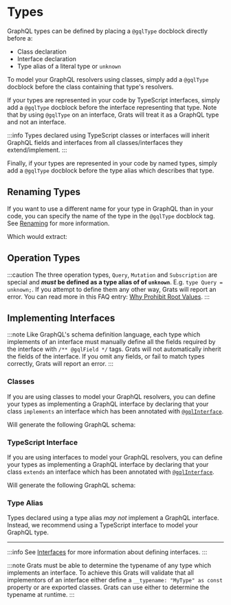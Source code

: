 
# Types

GraphQL types can be defined by placing a `@gqlType` docblock directly before a:

- Class declaration
- Interface declaration
- Type alias of a literal type or `unknown`

To model your GraphQL resolvers using classes, simply add a `@gqlType` docblock
before the class containing that type's resolvers.

<GratsCode out={TypesClass} mode="ts" />

If your types are represented in your code by TypeScript interfaces, simply add a
`@gqlType` docblock before the interface representing that type. Note that by
using `@gqlType` on an interface, Grats will treat it as a GraphQL type and not
an interface.

<GratsCode out={TypesInterface} mode="ts" />

:::info
Types declared using TypeScript classes or interfaces will inherit GraphQL fields and interfaces from all classes/interfaces they extend/implement.
:::

Finally, if your types are represented in your code by named types, simply add a
`@gqlType` docblock before the type alias which describes that type.

<GratsCode out={TypesAlias} mode="ts" />

## Renaming Types

If you want to use a different name for your type in GraphQL than in your code, you can specify the name of the type in the `@gqlType` docblock tag. See [Renaming](../03-resolvers/04-renaming.mdx) for more information.

<GratsCode out={TypesRenaming} mode="ts" />

Which would extract:

<GratsCode out={TypesRenaming} mode="gql" />

## Operation Types

:::caution
The three operation types, `Query`, `Mutation` and `Subscription` are special and **_must_ be defined as a type alias of of `unknown`**. E.g. `type Query = unknown;`. If you attempt to define them any other way, Grats will report an error. You can read more in this FAQ entry: [Why Prohibit Root Values](../06-faq/06-why-prohibit-root-values.mdx).
:::

## Implementing Interfaces

:::note
Like GraphQL's schema definition language, each type which implements of an interface must manually define all the fields required by the interface with `/** @gqlField */` tags. Grats will not automatically inherit the fields of the interface. If you omit any fields, or fail to match types correctly, Grats will report an error.
:::

### Classes

If you are using classes to model your GraphQL resolvers, you can define your types as implementing a GraphQL interface by declaring that your class `implements` an interface which has been annotated with [`@gqlInterface`](./05-interfaces.mdx).

<GratsCode out={TypesImplementInterface} mode="ts" />

Will generate the following GraphQL schema:

<GratsCode out={TypesImplementInterface} mode="gql" />

### TypeScript Interface

If you are using interfaces to model your GraphQL resolvers, you can define your types as implementing a GraphQL interface by declaring that your class `extends` an interface which has been annotated with [`@gqlInterface`](./05-interfaces.mdx).

<GratsCode out={TypesInterfaceImplementInterface} mode="ts" />

Will generate the following GraphQL schema:

<GratsCode out={TypesInterfaceImplementInterface} mode="gql" />

### Type Alias

Types declared using a type alias _may not_ implement a GraphQL interface. Instead, we recommend using a TypeScript interface to model your GraphQL type.

---

:::info
See [Interfaces](./05-interfaces.mdx) for more information about defining interfaces.
:::

:::note
Grats must be able to determine the typename of any type which implements an interface. To achieve this Grats will validate that all implementors of an interface either define a `__typename: "MyType" as const` property or are exported classes. Grats can use either to determine the typename at runtime.
:::
